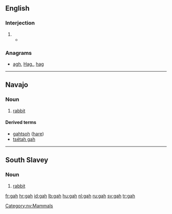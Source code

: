 ==English==

===Interjection===
{{en-interj}}

# {{non-gloss definition|Used to express [[exasperation]] or [[annoyance]].}}
#* {{quote-news|year=2009|date=January 20|author=Alison Godfrey|title=Coles, Woolworths and IGA workers vent about customers on Facebook|work=Herald Sun|quotee=Bronwyn Lovejoy|url=http://www.news.com.au//heraldsun/story/0,21985,24937069-661,00.html
|passage=“And stop calling it soccerball! '''gah'''! do any of the tickets say soccerball? no!“”}}

===Anagrams===
* [[agh#English|agh]], [[Hag.#English|Hag.]], [[hag#English|hag]]

----

==Navajo==
{{wikipedia|lang=nv}}
===Noun===
{{head|nv|noun}}

# [[rabbit]]

====Derived terms====
* [[gahtsoh]] ([[hare]])
*[[tsétah gah]]

[[Category:nv:Mammals]]

----

==South Slavey==

===Noun===
{{head|xsl|noun}}

# [[rabbit]]

[[fr:gah]]
[[hr:gah]]
[[id:gah]]
[[lb:gah]]
[[hu:gah]]
[[nl:gah]]
[[ru:gah]]
[[sv:gah]]
[[tr:gah]]